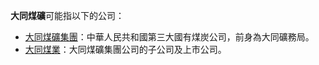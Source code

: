 '''大同煤礦'''可能指以下的公司：

*[[大同煤礦集團|大同煤礦集團]]：中華人民共和國第三大國有煤炭公司，前身為大同礦務局。
*[[大同煤業|大同煤業]]：大同煤礦集團公司的子公司及上市公司。

{{Disambig|cat=四字組織機構消歧義}}